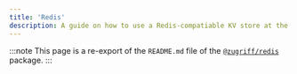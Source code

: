 ```yaml
---
title: 'Redis'
description: A guide on how to use a Redis-compatiable KV store at the Edge.
---
```


:::note
This page is a re-export of the `README.md` file of the [`@zugriff/redis`](https://npmjs.com/@zugriff/redis) package.
:::


<README />
